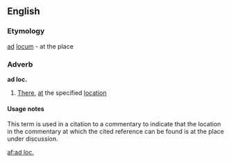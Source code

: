 ==English==
===Etymology===
{{L.}} [[ad]] [[locum]] - at the place

===Adverb===
'''ad loc.'''
#[[there|There]], [[at]] the specified [[location]]
====Usage notes====
This term is used in a citation to a commentary to indicate that the location in the commentary at which the cited reference can be found is at the place under discussion.

[[af:ad loc.]]